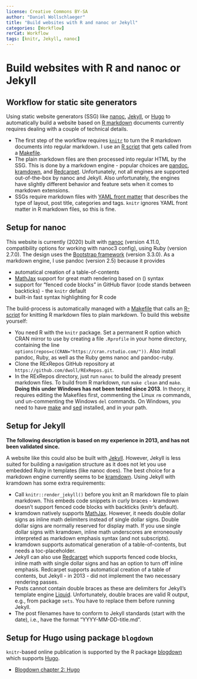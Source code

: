 ```yaml
---
license: Creative Commons BY-SA
author: "Daniel Wollschlaeger"
title: "Build websites with R and nanoc or Jekyll"
categories: [Workflow]
rerCat: Workflow
tags: [knitr, Jekyll, nanoc]
---
```


Build websites with R and nanoc or Jekyll
=========================

Workflow for static site generators
-------------------------

Using static website generators (SSG) like [nanoc](https://nanoc.ws/), [Jekyll](https://jekyllrb.com/), or [Hugo](https://gohugo.io) to automatically build a website based on [R markdown](https://rmarkdown.rstudio.com/) documents currently requires dealing with a couple of technical details.

 * The first step of the workflow requires [`knitr`](http://yihui.name/knitr/) to turn the R markdown documents into regular markdown. I use an [R script](https://github.com/dwoll/RExRepos/blob/master/dwKnit.R) that gets called from a [Makefile](https://github.com/dwoll/RExRepos/blob/master/Rmd/Makefile).
 * The plain markdown files are then processed into regular HTML by the SSG. This is done by a markdown engine - popular choices are [pandoc](https://pandoc.org/), [kramdown](https://kramdown.gettalong.org/), and [Redcarpet](https://github.com/vmg/redcarpet/). Unfortunately, not all engines are supported out-of-the-box by nanoc and Jekyll. Also unfortunately, the engines have slightly different behavior and feature sets when it comes to markdown extensions.
 * SSGs require markdown files with [YAML front matter](https://yaml.org/) that describes the type of layout, post title, categories and tags. `knitr` ignores YAML front matter in R markdown files, so this is fine.

Setup for nanoc
-------------------------

This website is currently (2020) built with [nanoc](http://nanoc.ws/) (version 4.11.0, compatibility options for working with nanoc3 config), using Ruby (version 2.7.0). The design uses the [Bootstrap framework](https://getbootstrap.com/) (version 3.3.0). As a markdown engine, I use pandoc (version 2.5) because it provides

 * automatical creation of a table-of-contents
 * [MathJax](https://www.mathjax.org/) support for great math rendering based on \(\LaTeX\) syntax
 * support for "fenced code blocks" in GitHub flavor (code stands between backticks) - the `knitr` default
 * built-in fast syntax highlighting for R code

The build-process is automatically managed with a [Makefile](https://github.com/dwoll/RExRepos/blob/master/Makefile) that calls an [R-script](https://github.com/dwoll/RExRepos/blob/master/dwKnit.R) for knitting R markdown files to plain markdown. To build this website yourself:

 * You need R with the `knitr` package. Set a permanent R option which CRAN mirror to use by creating a file `.Rprofile` in your home directory, containing the line `options(repos=c(CRAN="https://cran.rstudio.com/"))`. Also install pandoc, Ruby, as well as the Ruby gems nanoc and pandoc-ruby.
 * Clone the RExRepos GitHub repository at `https://github.com/dwoll/RExRepos.git`.
 * In the RExRepos directory, just run `nanoc` to build the already present markdown files. To build from R markdown, run `make clean` and `make`. **Doing this under Windows has not been tested since 2013**. In theory, it requires editing the Makefiles first, commenting the Linux `rm` commands, und un-commenting the Windows `del` commands. On Windows, you need to have [make](http://gnuwin32.sourceforge.net/packages/make.htm) and [sed](http://gnuwin32.sourceforge.net/packages/sed.htm) installed, and in your path.

Setup for Jekyll
-------------------------

**The following description is based on my experience in 2013, and has not been validated since.**

A website like this could also be built with [Jekyll](https://jekyllrb.com/). However, Jekyll is less suited for building a navigation structure as it does not let you use embedded Ruby in templates (like nanoc does). The best choice for a markdown engine currently seems to be [kramdown](http://kramdown.rubyforge.org/). Using Jekyll with kramdown has some extra requirements:

 * Call `knitr::render_jekyll()` before you knit an R markdown file to plain markdown. This embeds code snippets in curly braces - kramdown doesn't support fenced code blocks with backticks (knitr's default).
 * kramdown natively supports [MathJax](http://www.mathjax.org/). However, it needs double dollar signs as inline math delimiters instead of single dollar signs. Double dollar signs are normally reserved for display math. If you use single dollar signs with kramdown, inline math underscores are erroneously interpreted as markdown emphasis syntax (and not subscripts).
 * kramdown supports automatical generation of a table-of-contents, but needs a toc-placeholder.
 * Jekyll can also use [Redcarpet](https://github.com/vmg/redcarpet) which supports fenced code blocks, inline math with single dollar signs and has an option to turn off inline emphasis. Redcarpet supports automatical creation of a table of contents, but Jekyll - in 2013 - did not implement the two necessary rendering passes.
 * Posts cannot contain double braces as these are delimiters for Jekyll's template engine [Liquid](https://github.com/Shopify/liquid/wiki). Unfortunately, double braces are valid R output, e.g., from package `sets`. You have to replace them before running Jekyll.
 * The post filenames have to conform to Jekyll standards (start with the date), i.e., have the format "YYYY-MM-DD-title.md".

Setup for Hugo using package `blogdown`
-------------------------

`knitr`-based online publication is supported by the R package [blogdown](https://github.com/rstudio/blogdown/) which supports [Hugo](https://gohugo.io).

 * [Blogdown chapter 2: Hugo](https://bookdown.org/yihui/blogdown/hugo.html)